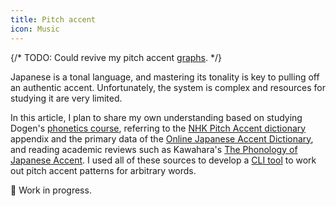```yaml
---
title: Pitch accent
icon: Music
---
```


{/* TODO: Could revive my pitch accent [graphs](https://jp-pitch-accent.vercel.app). */}

Japanese is a tonal language, and mastering its tonality is key to pulling off an authentic accent. Unfortunately, the system is complex and resources for studying it are very limited.

In this article, I plan to share my own understanding based on studying Dogen's [phonetics course](https://www.patreon.com/cw/dogen), referring to the [NHK Pitch Accent dictionary](https://www.nhk.or.jp/bunken/accent/index.html) appendix and the primary data of the [Online Japanese Accent Dictionary](https://www.gavo.t.u-tokyo.ac.jp/ojad/kouzokugo), and reading academic reviews such as Kawahara's [The Phonology of Japanese Accent](https://doi.org/10.1515/9781614511984.445). I used all of these sources to develop a [CLI tool](https://github.com/shirakaba/pitch-accent) to work out pitch accent patterns for arbitrary words.

🚧 Work in progress.
